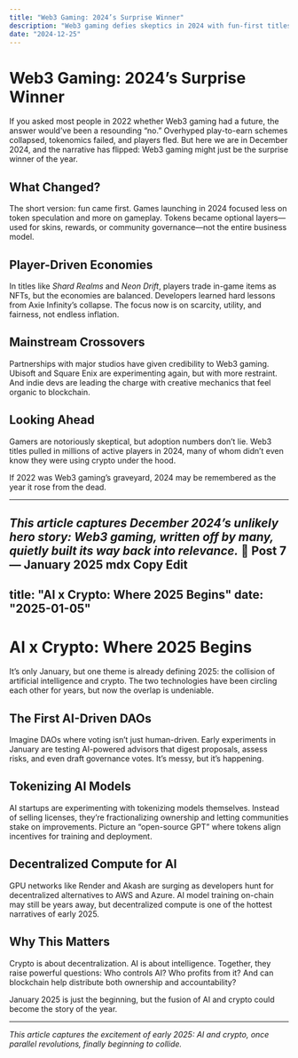 ```yaml
---
title: "Web3 Gaming: 2024’s Surprise Winner"
description: "Web3 gaming defies skeptics in 2024 with fun-first titles, balanced economies, and growing players."
date: "2024-12-25"
---
```


# Web3 Gaming: 2024’s Surprise Winner

If you asked most people in 2022 whether Web3 gaming had a future, the answer would’ve been a resounding “no.” Overhyped play-to-earn schemes collapsed, tokenomics failed, and players fled. But here we are in December 2024, and the narrative has flipped: Web3 gaming might just be the surprise winner of the year.

## What Changed?

The short version: fun came first. Games launching in 2024 focused less on token speculation and more on gameplay. Tokens became optional layers—used for skins, rewards, or community governance—not the entire business model.

## Player-Driven Economies

In titles like *Shard Realms* and *Neon Drift*, players trade in-game items as NFTs, but the economies are balanced. Developers learned hard lessons from Axie Infinity’s collapse. The focus now is on scarcity, utility, and fairness, not endless inflation.

## Mainstream Crossovers

Partnerships with major studios have given credibility to Web3 gaming. Ubisoft and Square Enix are experimenting again, but with more restraint. And indie devs are leading the charge with creative mechanics that feel organic to blockchain.

## Looking Ahead

Gamers are notoriously skeptical, but adoption numbers don’t lie. Web3 titles pulled in millions of active players in 2024, many of whom didn’t even know they were using crypto under the hood.

If 2022 was Web3 gaming’s graveyard, 2024 may be remembered as the year it rose from the dead.

---

*This article captures December 2024’s unlikely hero story: Web3 gaming, written off by many, quietly built its way back into relevance.*
📌 Post 7 — January 2025
mdx
Copy
Edit
---
title: "AI x Crypto: Where 2025 Begins"
date: "2025-01-05"
---

# AI x Crypto: Where 2025 Begins

It’s only January, but one theme is already defining 2025: the collision of artificial intelligence and crypto. The two technologies have been circling each other for years, but now the overlap is undeniable.

## The First AI-Driven DAOs

Imagine DAOs where voting isn’t just human-driven. Early experiments in January are testing AI-powered advisors that digest proposals, assess risks, and even draft governance votes. It’s messy, but it’s happening.

## Tokenizing AI Models

AI startups are experimenting with tokenizing models themselves. Instead of selling licenses, they’re fractionalizing ownership and letting communities stake on improvements. Picture an “open-source GPT” where tokens align incentives for training and deployment.

## Decentralized Compute for AI

GPU networks like Render and Akash are surging as developers hunt for decentralized alternatives to AWS and Azure. AI model training on-chain may still be years away, but decentralized compute is one of the hottest narratives of early 2025.

## Why This Matters

Crypto is about decentralization. AI is about intelligence. Together, they raise powerful questions: Who controls AI? Who profits from it? And can blockchain help distribute both ownership and accountability?

January 2025 is just the beginning, but the fusion of AI and crypto could become the story of the year.

---

*This article captures the excitement of early 2025: AI and crypto, once parallel revolutions, finally beginning to collide.*